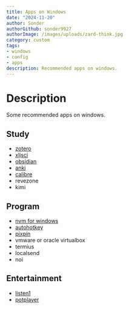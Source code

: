 ```yaml
---
title: Apps on Windows
date: "2024-11-20"
author: Sonder
authorGithub: sonder9927
authorImage: /images/uploads/zard-think.jpg
category: custom
tags:
- windows
- config
- apps
description: Recommended apps on windows.
---
```


# Description

Some recommended apps on windows.

## Study

- [zotero](https://www.zotero.org/)
- [xljsci](https://www.xljsci.com)
- [obsidian](https://obsidian.md/)
- [anki](http://www.ankichina.net/)
- [calibre](https://calibre-ebook.com/)
- revezone
- kimi

## Program

- [nvm for windows](https://github.com/coreybutler/nvm-windows/releases)
- [autohotkey](https://www.autohotkey.com/)
- [pixpin](https://pixpinapp.com/?ref=openi.cn)
- vmware or oracle virtualbox
- termius
- localsend
- noi

## Entertainment

- [listen1](https://listen1.github.io/listen1/?ref=openi.cn)
- [potplayer](https://potplayer.org/)


